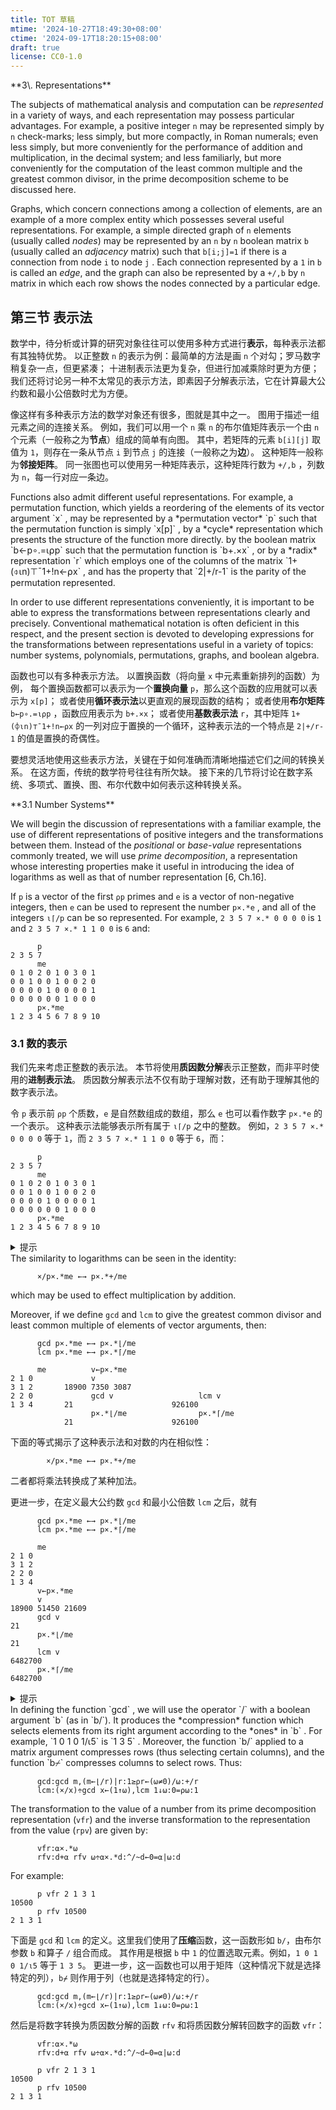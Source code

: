 ```yaml
---
title: TOT 草稿
mtime: '2024-10-27T18:49:30+08:00'
ctime: '2024-09-17T18:20:15+08:00'
draft: true
license: CC0-1.0
---
```



<OriginalText>
  **3\. Representations**

  The subjects of mathematical analysis and computation can be *represented* in a variety of ways, and each representation may possess particular advantages. For example, a positive integer `n` may be represented simply by `n` check-marks; less simply, but more compactly, in Roman numerals; even less simply, but more conveniently for the performance of addition and multiplication, in the decimal system; and less familiarly, but more conveniently for the computation of the least common multiple and the greatest common divisor, in the prime decomposition scheme to be discussed here.

  Graphs, which concern connections among a collection of elements, are an example of a more complex entity which possesses several useful representations. For example, a simple directed graph of `n` elements (usually called *nodes*) may be represented by an `n` by `n` boolean matrix `b` (usually called an *adjacency* matrix) such that `b[i;j]=1` if there is a connection from node `i` to node `j` . Each connection represented by a `1` in `b` is called an *edge*, and the graph can also be represented by a `+/,b` by `n` matrix in which each row shows the nodes connected by a particular edge.
</OriginalText>

## 第三节 表示法

数学中，待分析或计算的研究对象往往可以使用多种方式进行**表示**，每种表示法都有其独特优势。
以正整数 `n` 的表示为例：最简单的方法是画 `n` 个对勾；罗马数字稍复杂一点，但更紧凑；
十进制表示法更为复杂，但进行加减乘除时更为方便；
我们还将讨论另一种不太常见的表示方法，即素因子分解表示法，它在计算最大公约数和最小公倍数时尤为方便。

像这样有多种表示方法的数学对象还有很多，图就是其中之一。
图用于描述一组元素之间的连接关系。
例如，我们可以用一个 `n` 乘 `n` 的布尔值矩阵表示一个由 `n` 个元素（一般称之为**节点**）组成的简单有向图。
其中，若矩阵的元素 `b[i][j]` 取值为 `1`，则存在一条从节点 `i` 到节点 `j` 的连接（一般称之为**边**）。
这种矩阵一般称为**邻接矩阵**。
同一张图也可以使用另一种矩阵表示，这种矩阵行数为 `+/,b` ，列数为 `n`，每一行对应一条边。

<OriginalText>
  Functions also admit different useful representations. For example, a permutation function, which yields a reordering of the elements of its vector argument `x` , may be represented by a *permutation vector* `p` such that the permutation function is simply `x[p]` , by a *cycle* representation which presents the structure of the function more directly. by the boolean matrix `b←p∘.=⍳⍴p` such that the permutation function is `b+.×x` , or by a *radix* representation `r` which employs one of the columns of the matrix `1+(⌽⍳n)⊤¯1+!n←⍴x` , and has the property that `2|+/r-1` is the parity of the permutation represented.

  In order to use different representations conveniently, it is important to be able to express the transformations between representations clearly and precisely. Conventional mathematical notation is often deficient in this respect, and the present section is devoted to developing expressions for the transformations between representations useful in a variety of topics: number systems, polynomials, permutations, graphs, and boolean algebra.
</OriginalText>

函数也可以有多种表示方法。
以置换函数（将向量 `x` 中元素重新排列的函数）为例，
每个置换函数都可以表示为一个**置换向量** `p`，那么这个函数的应用就可以表示为 `x[p]`；
或者使用**循环表示法**以更直观的展现函数的结构；
或者使用**布尔矩阵** `b←p∘.=⍳⍴p` ，函数应用表示为 `b+.×x`；
或者使用**基数表示法** `r`，其中矩阵 `1+(⌽⍳n)⊤¯1+!n←⍴x` 的一列对应于置换的一个循环，这种表示法的一个特点是 `2|+/r-1` 的值是置换的奇偶性。

要想灵活地使用这些表示方法，关键在于如何准确而清晰地描述它们之间的转换关系。
在这方面，传统的数学符号往往有所欠缺。
接下来的几节将讨论在数字系统、多项式、置换、图、布尔代数中如何表示这种转换关系。

<OriginalText>
  **3.1 Number Systems**

  We will begin the discussion of representations with a familiar example, the use of different representations of positive integers and the transformations between them. Instead of the *positional* or *base-value* representations commonly treated, we will use *prime decomposition*, a representation whose interesting properties make it useful in introducing the idea of logarithms as well as that of number representation \[6, Ch.16\].

  If `p` is a vector of the first `⍴p` primes and `e` is a vector of non-negative integers, then `e` can be used to represent the number `p×.*e` , and all of the integers `⍳⌈/p` can be so represented. For example, `2 3 5 7 ×.* 0 0 0 0` is `1` and `2 3 5 7 ×.* 1 1 0 0` is `6` and:

  ```
        p
  2 3 5 7
        me
  0 1 0 2 0 1 0 3 0 1
  0 0 1 0 0 1 0 0 2 0
  0 0 0 0 1 0 0 0 0 1
  0 0 0 0 0 0 1 0 0 0
        p×.*me
  1 2 3 4 5 6 7 8 9 10
  ```
</OriginalText>

### 3.1 数的表示

我们先来考虑正整数的表示法。
本节将使用**质因数分解**表示正整数，而非平时使用的**进制表示法**。
质因数分解表示法不仅有助于理解对数，还有助于理解其他的数字表示法。

令 `p` 表示前 `⍴p` 个质数，`e` 是自然数组成的数组，那么 `e` 也可以看作数字 `p×.*e` 的一个表示。
这种表示法能够表示所有属于 `⍳⌈/p` 之中的整数。
例如，`2 3 5 7 ×.* 0 0 0 0` 等于 `1`，而 `2 3 5 7 ×.* 1 1 0 0` 等于 `6`，而：

```apl
      p
2 3 5 7
      me
0 1 0 2 0 1 0 3 0 1
0 0 1 0 0 1 0 0 2 0
0 0 0 0 1 0 0 0 0 1
0 0 0 0 0 0 1 0 0 0
      p×.*me
1 2 3 4 5 6 7 8 9 10
```

<details>
  <summary>
    提示
  </summary>
  ```apl
        ⌈/p
  7
        ⍳⌈/p
  1 2 3 4 5 6 7
  ```
</details>

<OriginalText>
  The similarity to logarithms can be seen in the identity:

  ```
        ×/p×.*me ←→ p×.*+/me
  ```

  which may be used to effect multiplication by addition.

  Moreover, if we define `gcd` and `lcm` to give the greatest common divisor and least common multiple of elements of vector arguments, then:

  ```
        gcd p×.*me ←→ p×.*⌊/me
        lcm p×.*me ←→ p×.*⌈/me

        me          v←p×.*me
  2 1 0             v
  3 1 2       18900 7350 3087
  2 2 0             gcd v                   lcm v
  1 3 4       21                      926100
                    p×.*⌊/me                p×.*⌈/me
              21                      926100
  ```
</OriginalText>

下面的等式揭示了这种表示法和对数的内在相似性：

```apl
        ×/p×.*me ←→ p×.*+/me
```

二者都将乘法转换成了某种加法。

更进一步，在定义最大公约数 `gcd` 和最小公倍数 `lcm` 之后，就有

```apl
      gcd p×.*me ←→ p×.*⌊/me
      lcm p×.*me ←→ p×.*⌈/me
```

```apl
      me
2 1 0
3 1 2
2 2 0
1 3 4
      v←p×.*me
      v
18900 51450 21609
      gcd v
21
      p×.*⌊/me 
21
      lcm v
6482700
      p×.*⌈/me
6482700
```

<details>
  <summary>
    提示
  </summary>
  ```apl  
        ⌊/me
  0 1 0 1
        ⌈/me
  2 3 2 4
  ```
</details>

<OriginalText>
  In defining the function `gcd` , we will use the operator `/` with a boolean argument `b` (as in `b/`). It produces the *compression* function which selects elements from its right argument according to the *ones* in `b` . For example, `1 0 1 0 1/⍳5` is `1 3 5` . Moreover, the function `b/` applied to a matrix argument compresses rows (thus selecting certain columns), and the function `b⌿` compresses columns to select rows. Thus:

  ```
        gcd:gcd m,(m←⌊/r)|r:1≥⍴r←(⍵≠0)/⍵:+/r
        lcm:(×/x)÷gcd x←(1↑⍵),lcm 1↓⍵:0=⍴⍵:1
  ```

  The transformation to the value of a number from its prime decomposition representation (`vfr`) and the inverse transformation to the representation from the value (`rpv`) are given by:

  ```
        vfr:⍺×.*⍵
        rfv:d+⍺ rfv ⍵÷⍺×.*d:^/~d←0=⍺|⍵:d
  ```

  For example:

  ```
        p vfr 2 1 3 1
  10500
        p rfv 10500
  2 1 3 1
  ```
</OriginalText>

下面是 `gcd` 和 `lcm` 的定义。这里我们使用了**压缩**函数，这一函数形如 `b/`，由布尔参数 `b` 和算子 `/` 组合而成。
其作用是根据 `b` 中 `1` 的位置选取元素。例如，`1 0 1 0 1/⍳5` 等于 `1 3 5`。
更进一步，这一函数也可以用于矩阵（这种情况下就是选择特定的列），`b⌿` 则作用于列（也就是选择特定的行）。

```apl
      gcd:gcd m,(m←⌊/r)|r:1≥⍴r←(⍵≠0)/⍵:+/r
      lcm:(×/x)÷gcd x←(1↑⍵),lcm 1↓⍵:0=⍴⍵:1
```

然后是将数字转换为质因数分解的函数 `rfv` 和将质因数分解转回数字的函数 `vfr`：

```apl
      vfr:⍺×.*⍵
      rfv:d+⍺ rfv ⍵÷⍺×.*d:^/~d←0=⍺|⍵:d
```
```apl
      p vfr 2 1 3 1
10500
      p rfv 10500
2 1 3 1
```

